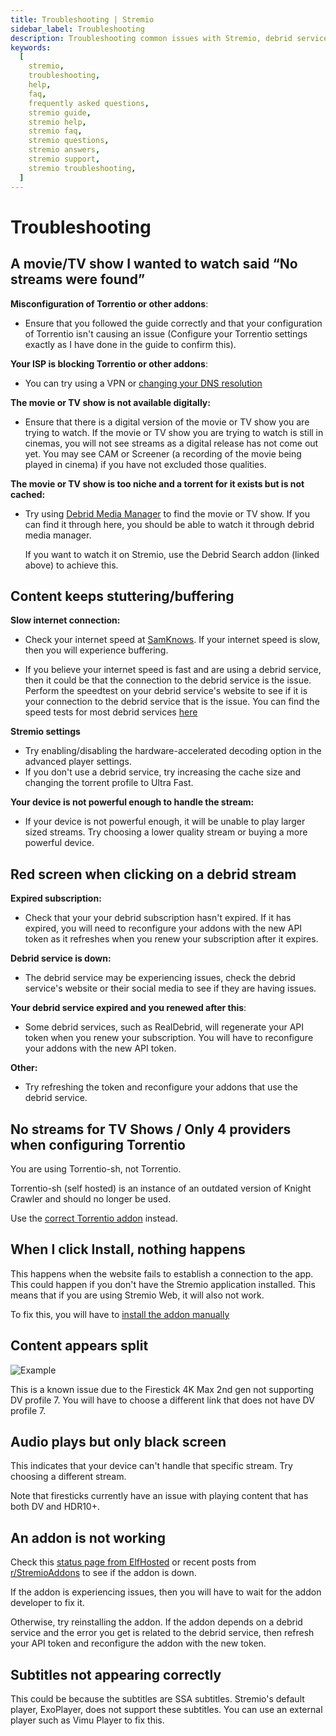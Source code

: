 ```yaml
---
title: Troubleshooting | Stremio
sidebar_label: Troubleshooting
description: Troubleshooting common issues with Stremio, debrid services and addons.
keywords:
  [
    stremio,
    troubleshooting,
    help,
    faq,
    frequently asked questions,
    stremio guide,
    stremio help,
    stremio faq,
    stremio questions,
    stremio answers,
    stremio support,
    stremio troubleshooting,
  ]
---
```


# Troubleshooting

## A movie/TV show I wanted to watch said “No streams were found”

**Misconfiguration of Torrentio or other addons**:

- Ensure that you followed the guide correctly and that your configuration of Torrentio isn't causing an issue (Configure your Torrentio settings exactly as I have done in the guide to confirm this).

**Your ISP is blocking Torrentio or other addons**:

- You can try using a VPN or [changing your DNS resolution](https://blog.stremio.com/change-dns-resolution/)

**The movie or TV show is not available digitally:**

- Ensure that there is a digital version of the movie or TV show you are trying to watch.
  If the movie or TV show you are trying to watch is still in cinemas, you will not see streams as a digital release has not come out yet. 
  You may see CAM or Screener (a recording of the movie being played in cinema) if you have not excluded those qualities.

**The movie or TV show is too niche and a torrent for it exists but is not cached:**

- Try using [Debrid Media Manager](extras/debrid-media-manager) to find the movie or TV show.
  If you can find it through here, you should be able to watch it through debrid media manager. 
  
  If you want to watch it on Stremio, use the Debrid Search addon (linked above) to achieve this.

## Content keeps stuttering/buffering

**Slow internet connection:**

- Check your internet speed at [SamKnows](https://samknows.com/realspeed/). 
  If your internet speed is slow, then you will experience buffering.

- If you believe your internet speed is fast and are using a debrid service, then it could be that the connection to the debrid service is the issue.
  Perform the speedtest on your debrid service's website to see if it is your connection to the debrid service that is the issue.
  You can find the speed tests for most debrid services [here](faq#where-can-i-find-the-speed-tests-for-debrid-services)

**Stremio settings**

- Try enabling/disabling the hardware-accelerated decoding option in the advanced player settings.
- If you don't use a debrid service, try increasing the cache size and changing the torrent profile to Ultra Fast.

**Your device is not powerful enough to handle the stream:**

- If your device is not powerful enough, it will be unable to play larger sized streams. Try choosing a lower quality stream or buying a more powerful device.

## Red screen when clicking on a debrid stream

**Expired subscription:**

- Check that your your debrid subscription hasn't expired.
  If it has expired, you will need to reconfigure your addons with the new API token as it refreshes when you renew your subscription after it expires.

**Debrid service is down:**

- The debrid service may be experiencing issues, check the debrid service's website or their social media to see if they are having issues.

**Your debrid service expired and you renewed after this**:

- Some debrid services, such as RealDebrid, will regenerate your API token when you renew your subscription. 
  You will have to reconfigure your addons with the new API token.

**Other:**

- Try refreshing the token and reconfigure your addons that use the debrid service.

## No streams for TV Shows / Only 4 providers when configuring Torrentio

You are using Torrentio-sh, not Torrentio.

Torrentio-sh (self hosted) is an instance of an outdated version of Knight Crawler and should no longer be used.

Use the [correct Torrentio addon](https://torrentio.strem.fun/) instead.

## When I click Install, nothing happens

This happens when the website fails to establish a connection to the app. 
This could happen if you don't have the Stremio application installed.
This means that if you are using Stremio Web, it will also not work.

To fix this, you will have to [install the addon manually](faq#how-do-i-install-an-addon-manually)

## Content appears split

![Example](https://preview.redd.it/how-can-i-solve-this-v0-rvamcnp3y3bd1.jpg?width=1440&format=pjpg&auto=webp&s=8d7fe469d32f5c2671b9bd4c74af71a040c02418)

This is a known issue due to the Firestick 4K Max 2nd gen not supporting DV profile 7.
You will have to choose a different link that does not have DV profile 7.

## Audio plays but only black screen

This indicates that your device can't handle that specific stream. 
Try choosing a different stream.

Note that firesticks currently have an issue with playing content that has both DV and HDR10+.

## An addon is not working

Check this [status page from ElfHosted](https://status.elfhosted.com/) or recent posts from [r/StremioAddons](https://reddit.com/r/StremioAddons/) to see if the addon is down.

If the addon is experiencing issues, then you will have to wait for the addon developer to fix it.

Otherwise, try reinstalling the addon. 
If the addon depends on a debrid service and the error you get is related to the debrid service, then refresh your API token and reconfigure the addon with the new token.

## Subtitles not appearing correctly

This could be because the subtitles are SSA subtitles. Stremio's default player, ExoPlayer, does not support these subtitles.
You can use an external player such as Vimu Player to fix this.
